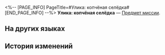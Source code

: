 <%-- [PAGE_INFO]
PageTitle=#Улика: копчёная селёдка#
[END_PAGE_INFO] --%>
{{Предмет Инфобокс
|id          = 140350
|Изображение = Предмет Улика- копчёная селёдка.png
|Тип         = Предмет миссии
|Инвентарь   = Миссии
|Редкость    = 3
|Эффект      = 
|Описание    = Эта «улика» - очевидно, шутка от Искорки. Чтобы у вас не возникло ощущение, что вы зря потратили время на её изучение, держите рецепт:<br />Закоптите красную сельдь (или любой другой вид солёной рыбы) до золотистого цвета с обеих сторон. Выложите на блюдо, удалите кости, а затем измельчите мясо. Разбейте на сковороду сырые яйца и обжарьте до готовности, добавьте овощи по вкусу и тоже обжарьте. Затем добавьте измельчённую рыбу и рис, немного посолите (будьте осторожны с количеством, рыба уже солёная!), равномерно обжарьте, а затем выложите на тарелку.<br />Вкуснейшая копчёная селёдка с жареным рисом готова.<br />Пожалуйста.
}}
'''Улика: копчёная селёдка''' — [[Предмет миссии]].

==На других языках==
{{На других языках
|en   = Evidence: Smoked Red Herring
|zhs  = 证物：烟熏红鲱鱼
|zht  = 證物：煙燻紅鯡魚
|ja   = 証拠品：燻製ニシン
|ko   = 증거물: 레드 헤링 구이
|es   = Prueba: arenque rojo ahumado
|fr   = Preuve&nbsp;: Hareng rouge fumé
|ru   = Улика: копчёная селёдка
|th   = หลักฐาน: ปลาแฮร์ริ่งสีแดงรมควัน
|vi   = Vật Chứng: Cá Trích Đỏ Hun Khói
|de   = Beweisstück: Geräucherter Roter Hering
|id   = Barang Bukti: Ikan Haring Merah Asap
|pt   = Evidência: Arenque Vermelho Defumado
}}

==История изменений==
{{История изменений|3.5}}